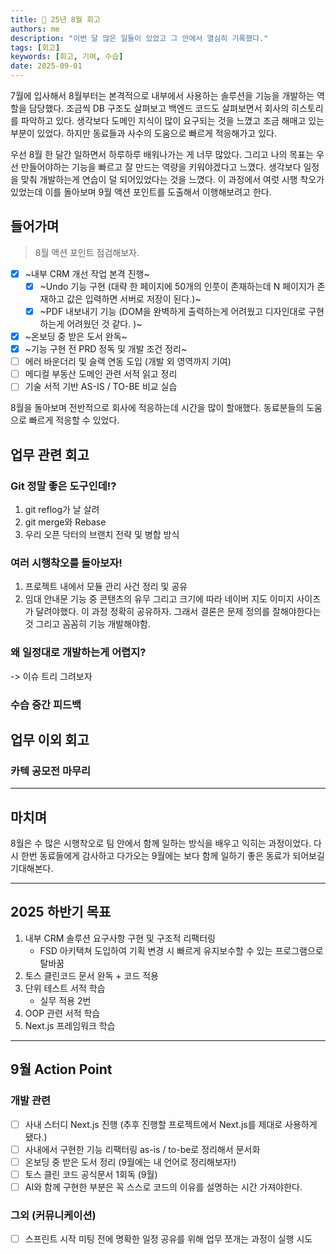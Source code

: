 ```yaml
---
title: 🐤 25년 8월 회고
authors: me
description: "이번 달 많은 일들이 있었고 그 안에서 열심히 기록했다."
tags: [회고]
keywords: [회고, 기여, 수습]
date: 2025-09-01
---
```


7월에 입사해서 8월부터는 본격적으로 내부에서 사용하는 솔루션을 기능을 개발하는 역할을 담당했다.
조금씩 DB 구조도 살펴보고 백엔드 코드도 살펴보면서 회사의 히스토리를 파악하고 있다. 생각보다 도메인 지식이 많이 요구되는 것을 느꼈고 조금 해매고 있는 부분이 있었다.
하지만 동료들과 사수의 도움으로 빠르게 적응해가고 있다.

우선 8월 한 달간 일하면서 하루하루 배워나가는 게 너무 많았다. 그리고 나의 목표는 우선 만들어야하는 기능을 빠르고 잘 만드는 역량을 키워야겠다고 느꼈다.
생각보다 일정을 맞춰 개발하는게 연습이 덜 되어있었다는 것을 느꼈다. 이 과정에서 여럿 시행 착오가 있었는데 이를 돌아보며 9월 액션 포인트를 도출해서 이행해보려고 한다.

## 들어가며

> 8월 액션 포인트 점검해보자.

- [x] ~내부 CRM 개선 작업 본격 진행~
  - [x] ~Undo 기능 구현 (대략 한 페이지에 50개의 인풋이 존재하는데 N 페이지가 존재하고 값은 입력하면 서버로 저장이 된다.)~
  - [x] ~PDF 내보내기 기능 (DOM을 완벽하게 출력하는게 어려웠고 디자인대로 구현하는게 어려웠던 것 같다. )~
- [x] ~온보딩 중 받은 도서 완독~
- [x] ~기능 구현 전 PRD 정독 및 개발 조건 정리~
- [ ] 에러 바운더리 및 슬랙 연동 도입 (개발 외 영역까지 기여)
- [ ] 메디컬 부동산 도메인 관련 서적 읽고 정리
- [ ] 기술 서적 기반 AS-IS / TO-BE 비교 실습

8월을 돌아보며 전반적으로 회사에 적응하는데 시간을 많이 할애했다. 동료분들의 도움으로 빠르게 적응할 수 있었다.

## 업무 관련 회고

### Git 정말 좋은 도구인데!?

1. git reflog가 날 살려
2. git merge와 Rebase
3. 우리 오픈 닥터의 브랜치 전략 및 병합 방식

### 여러 시행착오를 돌아보자!

1. 프로젝트 내에서 모듈 관리 사건 정리 및 공유
2. 임대 안내문 기능 중 콘탠츠의 유무 그리고 크기에 따라 네이버 지도 이미지 사이즈가 달려야했다. 이 과정 정확히 공유하자. 그래서 결론은 문제 정의를 잘해야한다는 것 그리고 꼼꼼히 기능 개발해야함.

### 왜 일정대로 개발하는게 어렵지?

-> 이슈 트리 그려보자

### 수습 중간 피드백

## 업무 이외 회고

### 카텍 공모전 마무리

---

## 마치며

8월은 수 많은 시행착오로 팀 안에서 함께 일하는 방식을 배우고 익히는 과정이었다. 다시 한번 동료들에게 감사하고 다가오는 9월에는 보다 함께 일하기 좋은 동료가 되어보길 기대해본다.

---

## 2025 하반기 목표

1. 내부 CRM 솔루션 요구사항 구현 및 구조적 리팩터링
   - FSD 아키택쳐 도입하여 기획 변경 시 빠르게 유지보수할 수 있는 프로그램으로 탈바꿈
2. 토스 클린코드 문서 완독 + 코드 적용
3. 단위 테스트 서적 학습
   - 실무 적용 2번
4. OOP 관련 서적 학습
5. Next.js 프레임워크 학습

---

## 9월 Action Point

### 개발 관련

- [ ] 사내 스터디 Next.js 진행 (추후 진행할 프로젝트에서 Next.js를 제대로 사용하게 됐다.)
- [ ] 사내에서 구현한 기능 리팩터링 as-is / to-be로 정리해서 문서화
- [ ] 온보딩 중 받은 도서 정리 (9월에는 내 언어로 정리해보자!)
- [ ] 토스 클린 코드 공식문서 1회독 (9월)
- [ ] AI와 함께 구현한 부분은 꼭 스스로 코드의 이유를 설명하는 시간 가져야한다.

### 그외 (커뮤니케이션)

- [ ] 스프린트 시작 미팅 전에 명확한 일정 공유를 위해 업무 쪼개는 과정이 실행 시도
